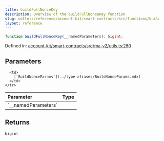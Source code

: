 ```yaml
---
title: buildFullNonceKey
description: Overview of the buildFullNonceKey function
slug: wallets/reference/account-kit/smart-contracts/src/functions/buildFullNonceKey
layout: reference
---
```


```ts
function buildFullNonceKey(__namedParameters): bigint;
```

Defined in: [account-kit/smart-contracts/src/ma-v2/utils.ts:260](https://github.com/alchemyplatform/aa-sdk/blob/4987bdd63823427c48ec21401b71fa3cfc2d0675/account-kit/smart-contracts/src/ma-v2/utils.ts#L260)

## Parameters

<table>
  <thead>
    <tr>
      <th align="left">Parameter</th>
      <th align="left">Type</th>
    </tr>
  </thead>

  <tbody>
    <tr>
      <td>
        `__namedParameters`
      </td>

      <td>
        [`BuildNonceParams`](../type-aliases/BuildNonceParams.mdx)
      </td>
    </tr>

  </tbody>
</table>

## Returns

`bigint`
